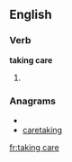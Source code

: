==English==

===Verb===
'''taking care'''

#{{present participle of|[[take care]]}}

===Anagrams===
* {{alphagram|aacegiknrt}}
* [[caretaking#English|caretaking]]

[[fr:taking care]]